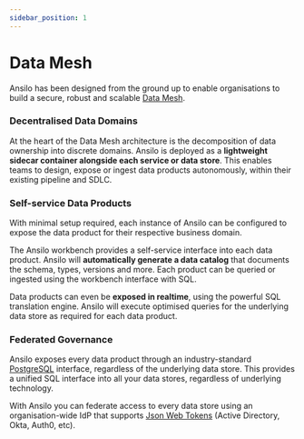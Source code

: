 ```yaml
---
sidebar_position: 1
---
```



# Data Mesh

Ansilo has been designed from the ground up to enable organisations to build a secure, robust and scalable [Data Mesh](https://www.datamesh-architecture.com/).

<center>
  <Diagram maxHeight="200px" width="70%" height="auto" class="auto-invert" />
</center>

### Decentralised Data Domains

At the heart of the Data Mesh architecture is the decomposition of data ownership into discrete domains.
Ansilo is deployed as a **lightweight sidecar container alongside each service or data store**.
This enables teams to design, expose or ingest data products autonomously, within their existing pipeline and SDLC.

### Self-service Data Products 

With minimal setup required, each instance of Ansilo can be configured to expose the data product 
for their respective business domain. 

The Ansilo workbench provides a self-service interface into each data product.
Ansilo will **automatically generate a data catalog** that documents the schema, types, versions and more. 
Each product can be queried or ingested using the workbench interface with SQL.

Data products can even be **exposed in realtime**, using the powerful SQL translation engine.
Ansilo will execute optimised queries for the underlying data store as required for each data product.

### Federated Governance

Ansilo exposes every data product through an industry-standard [PostgreSQL](https://postgresql.org) interface,
regardless of the underlying data store. This provides a unified SQL interface into all your data stores, regardless
of underlying technology.

With Ansilo you can federate access to every data store using an organisation-wide IdP that supports [Json Web Tokens](https://jwt.io)
(Active Directory, Okta, Auth0, etc).
